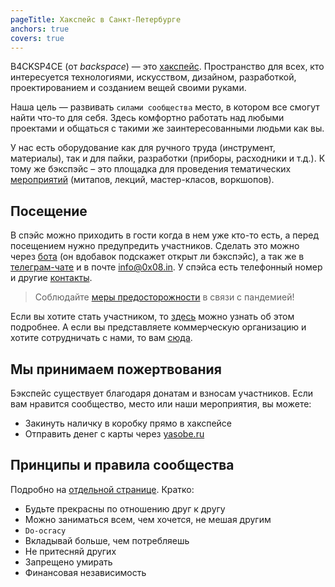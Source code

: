```yaml
---
pageTitle: Хакспейс в Санкт-Петербурге
anchors: true
covers: true
---
```


B4CKSP4CE (от *backspace*) — это [хакспейс](https://ru.wikipedia.org/wiki/Хакерспейс). Пространство для всех, кто интересуется технологиями, искусством, дизайном, разработкой, проектированием и созданием вещей своими руками.

Наша цель — развивать `силами сообщества` место, в котором все смогут найти что-то для себя. Здесь комфортно работать над любыми проектами и общаться с такими же заинтересованными людьми как вы. 

У нас есть оборудование как для ручного труда (инструмент, материалы), так и для пайки, разработки (приборы, расходники и т.д.). К тому же бэкспэйс – это площадка для проведения тематических [мероприятий](/events) (митапов, лекций, мастер-класов, воркшопов).

## Посещение
В спэйс можно приходить в гости когда в нем уже кто-то есть, а перед посещением нужно предупредить участников. Сделать это можно через [бота](tg://resolve/?domain=@b4cksp4ce_bot) (он вдобавок подскажет открыт ли бэкспэйс), а так же в [телеграм-чате](tg://resolve/?domain=backspace_chat) и в почте [info@0x08.in](mailto:info@0x08.in). У спэйса есть телефонный номер и другие [контакты](/contacts).

>Соблюдайте [меры предосторожности](/wiki/sars-cov-2) в связи с пандемией!

Если вы хотите стать участником, то [здесь](/wiki/participants) можно узнать об этом подробнее. А если вы представляете коммерческую организацию и хотите сотрудничать с нами, то вам [сюда](/wiki/partnership).

## Мы принимаем пожертвования
Бэкспейс существует благодаря донатам и взносам участников. Если вам нравится сообщество, место или наши мероприятия, вы можете:
* Закинуть наличку в коробку прямо в хакспейсе
* Отправить денег с карты через [yasobe.ru](https://yasobe.ru/na/b4cksp4ce)

## Принципы и правила сообщества
Подробно на [отдельной странице](/wiki/principles-rules). Кратко:

* Будьте прекрасны по отношению друг к другу
* Можно заниматься всем, чем хочется, не мешая другим
* `Do-ocracy`
* Вкладывай больше, чем потребляешь
* Не притесняй других
* Запрещено умирать
* Финансовая независимость
